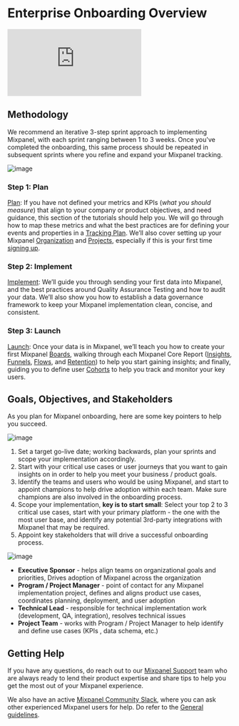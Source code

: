 # Enterprise Onboarding Overview

<p style={{ position: 'relative', paddingBottom: '56.25%', height: 0, overflow: 'hidden' }}>
  <iframe src="https://www.youtube.com/embed/b_cIqQ5vgSI?rel=0" title="Onboarding Overview" frameborder="0" webkitallowfullscreen="true" mozallowfullscreen="true" allowFullScreen style={{position: 'absolute', top: 0, left: 0, width: '100%', height: '100%'}}></iframe>
</p>

## Methodology

We recommend an iterative 3-step sprint approach to implementing Mixpanel, with each sprint ranging between 1 to 3 weeks. Once you've completed the onboarding, this same process should be repeated in subsequent sprints where you refine and expand your Mixpanel tracking.

![image](/tutorials/plan-implement-launch-sprint.png "Plan, Implement, Launch")

### Step 1: Plan
[Plan](/docs/tutorials/plan/setup): If you have not defined your metrics and KPIs (*what you should measure*) that align to your company or product objectives, and need guidance, this section of the tutorials should help you. We will go through how to map these metrics and what the best practices are for defining your events and properties in a [Tracking Plan](/docs/best-practices/create-a-tracking-plan). We’ll also cover setting up your Mixpanel [Organization](/docs/orgs-and-projects/organizations) and [Projects](/docs/orgs-and-projects/managing-projects), especially if this is your first time [signing up](https://mixpanel.com/register).

### Step 2: Implement
[Implement](/docs/tutorials/implement/send-your-data): We’ll guide you through sending your first data into Mixpanel, and the best practices around Quality Assurance Testing and how to audit your data. We’ll also show you how to establish a data governance framework to keep your Mixpanel implementation clean, concise, and consistent.

### Step 3: Launch
[Launch](/docs/tutorials/launch/create-boards): Once your data is in Mixpanel, we’ll teach you how to create your first Mixpanel [Boards](/docs/boards/overview), walking through each Mixpanel Core Report ([Insights](/docs/reports/insights), [Funnels](/docs/reports/funnels), [Flows](/docs/reports/flows), and [Retention](/docs/reports/retention)) to help you start gaining insights; and finally, guiding you to define user [Cohorts](/docs/users/cohorts) to help you track and monitor your key users.

## Goals, Objectives, and Stakeholders

As you plan for Mixpanel onboarding, here are some key pointers to help you succeed.

![image](/tutorials/onboarding-goals-objectives.png "Onboarding Goals and Obectives")

1. Set a target go-live date; working backwards, plan your sprints and scope your implementation accordingly.
2. Start with your critical use cases or user journeys that you want to gain insights on in order to help you meet your business / product goals.
3. Identify the teams and users who would be using Mixpanel, and start to appoint champions to help drive adoption within each team. Make sure champions are also involved in the onboarding process.
4. Scope your implementation, **key is to start small**: Select your top 2 to 3 critical use cases, start with your primary platform - the one with the most user base, and identify any potential 3rd-party integrations with Mixpanel that may be required.
5. Appoint key stakeholders that will drive a successful onboarding process.

![image](/tutorials/onboarding-stakeholders.png "Onboarding Stakeholders")

- **Executive Sponsor** - helps align teams on organizational goals and priorities, Drives adoption of Mixpanel across the organization
- **Program / Project Manager** - point of contact for any Mixpanel implementation project, defines and aligns product use cases, coordinates planning, deployment, and user adoption
- **Technical Lead** - responsible for technical implementation work (development, QA, integration), resolves technical issues
- **Project Team** - works with Program / Project Manager to help identify and define use cases (KPIs , data schema, etc.)

## Getting Help

If you have any questions, do reach out to our [Mixpanel Support](/docs/response-times#contacting-mixpanel-support) team who are always ready to lend their product expertise and share tips to help you get the most out of your Mixpanel experience.

We also have an active [Mixpanel Community Slack](https://www.mixpanel.com/community-slack), where you can ask other experienced Mixpanel users for help. Do refer to the [General guidelines](/docs/community/guidelines#general-guidelines).
